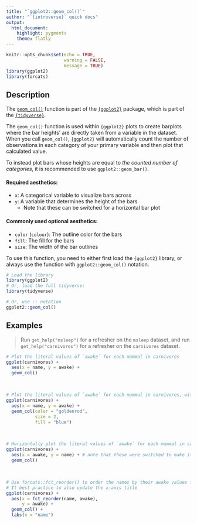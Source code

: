 ```yaml
---
title: "`ggplot2::geom_col()`"
author: "`{introverse}` quick docs"
output: 
  html_document:
    highlight: pygments
    theme: flatly
---
```



```r
knitr::opts_chunk$set(echo = TRUE, 
                      warning = FALSE, 
                      message = TRUE)
library(ggplot2)
library(forcats)
```


## Description

The [`geom_col()`](https://ggplot2.tidyverse.org/reference/geom_col.html) function is part of the [`{ggplot2}`](https://ggplot2.tidyverse.org/) package, which is part of the [`{tidyverse}`](https://www.tidyverse.org/).

The `geom_col()` function is used within `{ggplot2}` plots to create barplots where the bar heights' are directly taken from a variable in the dataset. When you call `geom_col()`, `{ggplot2}` will automatically count the number of observations in each category of your primary variable and then plot that calculated value.

To instead plot bars whose heights are equal to _the counted number of categories_, it is recommended to use `ggplot2::geom_bar()`.


#### Required aesthetics:

+ `x`: A categorical variable to visualize bars across
+ `y`: A variable that determines the height of the bars
  + Note that these can be switched for a horizontal bar plot

#### Commonly used optional aesthetics:

+ `color` (`colour`): The outline color for the bars
+ `fill`: The fill for the bars
+ `size`: The width of the bar outlines


<!-- Add the following if the topic is a function that does NOT come with base R, and uncomment/fill in the subsequent multiline HTML comment: -->
To use this function, you need to either first load the `{ggplot2}` library, or always use the function with `ggplot2::geom_col()` notation.

```r
# Load the library
library(ggplot2)
# Or, load the full tidyverse:
library(tidyverse)

# Or, use :: notation
ggplot2::geom_col()
```



## Examples

> Run `get_help("msleep")` for a refresher on the `msleep` dataset, and run `get_help("carnivores")` for a refresher on the `carnivores` dataset.


```r
# Plot the literal values of `awake` for each mammal in carnivores
ggplot(carnivores) + 
  aes(x = name, y = awake) + 
  geom_col()
```

<br>


```r
# Plot the literal values of `awake` for each mammal in carnivores, with additional stylings
ggplot(carnivores) + 
  aes(x = name, y = awake) + 
  geom_col(color = "goldenrod",
           size = 2,
           fill = "blue")
```

<br>
```r
# Horizontally plot the literal values of `awake` for each mammal in carnivores
ggplot(carnivores) + 
  aes(x = awake, y = name) + # note that these were switched to make it horizontal
  geom_col()
```

<br>

```r
# Use forcats::fct_reorder() to order the names by their awake values for a cleaner look
# It best practice to also update the x-axis title 
ggplot(carnivores) + 
  aes(x = fct_reorder(name, awake), 
      y = awake) + 
  geom_col() + 
  labs(x = "name")
```

